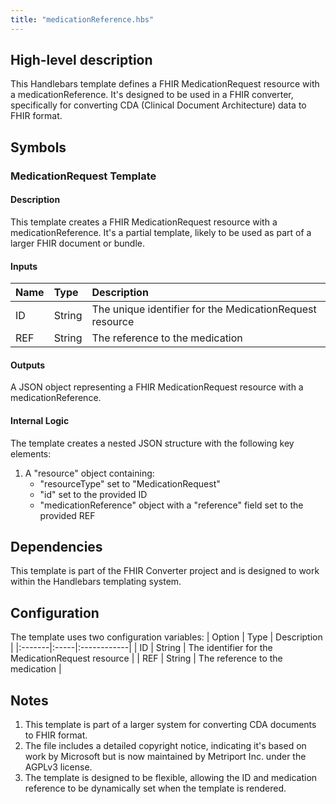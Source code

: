 ```yaml
---
title: "medicationReference.hbs"
---
```


## High-level description
This Handlebars template defines a FHIR MedicationRequest resource with a medicationReference. It's designed to be used in a FHIR converter, specifically for converting CDA (Clinical Document Architecture) data to FHIR format.

## Symbols

### MedicationRequest Template
#### Description
This template creates a FHIR MedicationRequest resource with a medicationReference. It's a partial template, likely to be used as part of a larger FHIR document or bundle.

#### Inputs
| Name | Type | Description |
|:-----|:-----|:------------|
| ID | String | The unique identifier for the MedicationRequest resource |
| REF | String | The reference to the medication |

#### Outputs
A JSON object representing a FHIR MedicationRequest resource with a medicationReference.

#### Internal Logic
The template creates a nested JSON structure with the following key elements:
1. A "resource" object containing:
   - "resourceType" set to "MedicationRequest"
   - "id" set to the provided ID
   - "medicationReference" object with a "reference" field set to the provided REF

## Dependencies
This template is part of the FHIR Converter project and is designed to work within the Handlebars templating system.

## Configuration
The template uses two configuration variables:
| Option | Type | Description |
|:-------|:-----|:------------|
| ID | String | The identifier for the MedicationRequest resource |
| REF | String | The reference to the medication |

## Notes
1. This template is part of a larger system for converting CDA documents to FHIR format.
2. The file includes a detailed copyright notice, indicating it's based on work by Microsoft but is now maintained by Metriport Inc. under the AGPLv3 license.
3. The template is designed to be flexible, allowing the ID and medication reference to be dynamically set when the template is rendered.